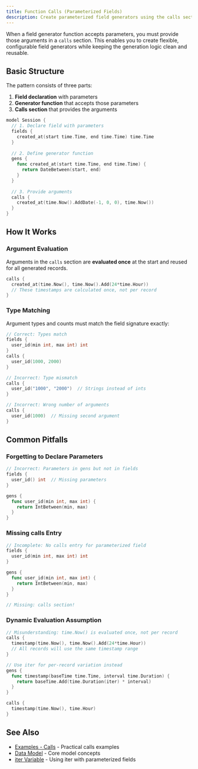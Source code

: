 ```yaml
---
title: Function Calls (Parameterized Fields)
description: Create parameterized field generators using the calls section
---
```


When a field generator function accepts parameters, you must provide those arguments in a `calls` section. This enables you to create flexible, configurable field generators while keeping the generation logic clean and reusable.

## Basic Structure

The pattern consists of three parts:

1. **Field declaration** with parameters
2. **Generator function** that accepts those parameters
3. **Calls section** that provides the arguments

```go title="Session.dg"
model Session {
  // 1. Declare field with parameters
  fields {
    created_at(start time.Time, end time.Time) time.Time
  }
  
  // 2. Define generator function
  gens {
    func created_at(start time.Time, end time.Time) {
      return DateBetween(start, end)
    }
  }
  
  // 3. Provide arguments
  calls {
    created_at(time.Now().AddDate(-1, 0, 0), time.Now())
  }
}
```

## How It Works

### Argument Evaluation

Arguments in the `calls` section are **evaluated once** at the start and reused for all generated records.

```go title="example.dg"
calls {
  created_at(time.Now(), time.Now().Add(24*time.Hour))
  // These timestamps are calculated once, not per record
}
```

### Type Matching

Argument types and counts must match the field signature exactly:

```go
// Correct: Types match
fields {
  user_id(min int, max int) int
}
calls {
  user_id(1000, 2000)
}

// Incorrect: Type mismatch
calls {
  user_id("1000", "2000")  // Strings instead of ints
}

// Incorrect: Wrong number of arguments
calls {
  user_id(1000)  // Missing second argument
}
```

## Common Pitfalls

### Forgetting to Declare Parameters

```go
// Incorrect: Parameters in gens but not in fields
fields {
  user_id() int  // Missing parameters
}

gens {
  func user_id(min int, max int) {
    return IntBetween(min, max)
  }
}
```

### Missing calls Entry

```go
// Incomplete: No calls entry for parameterized field
fields {
  user_id(min int, max int) int
}

gens {
  func user_id(min int, max int) {
    return IntBetween(min, max)
  }
}

// Missing: calls section!
```

### Dynamic Evaluation Assumption

```go
// Misunderstanding: time.Now() is evaluated once, not per record
calls {
  timestamp(time.Now(), time.Now().Add(24*time.Hour))
  // All records will use the same timestamp range
}

// Use iter for per-record variation instead
gens {
  func timestamp(baseTime time.Time, interval time.Duration) {
    return baseTime.Add(time.Duration(iter) * interval)
  }
}

calls {
  timestamp(time.Now(), time.Hour)
}
```

## See Also

- [Examples - Calls](/datagen/examples/2_calls/calls) - Practical calls examples
- [Data Model](/datagen/concepts/data-model) - Core model concepts
- [iter Variable](/datagen/concepts/advanced/iter-variable) - Using iter with parameterized fields

